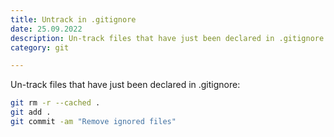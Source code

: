 ```yaml
---
title: Untrack in .gitignore
date: 25.09.2022
description: Un-track files that have just been declared in .gitignore.
category: git

---
```

Un-track files that have just been declared in .gitignore:

```bash
git rm -r --cached .
git add .
git commit -am "Remove ignored files"

```
